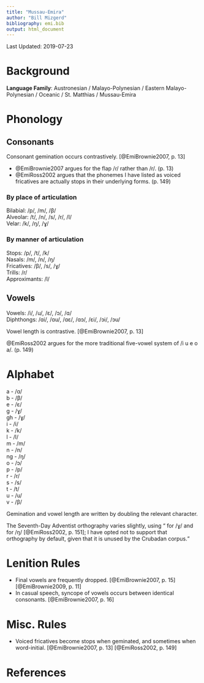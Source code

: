 ```yaml
---
title: "Mussau-Emira"
author: "Bill Mizgerd"
bibliography: emi.bib
output: html_document
---
```


Last Updated: 2019-07-23

# Background

**Language Family**: Austronesian / Malayo-Polynesian / Eastern Malayo-Polynesian / Oceanic / St. Matthias / Mussau-Emira

# Phonology

## Consonants

Consonant gemination occurs contrastively. [@EmiBrownie2007, p. 13]

* @EmiBrownie2007 argues for the flap /ɾ/ rather than /r/. (p. 13)
* @EmiRoss2002 argues that the phonemes I have listed as voiced fricatives are actually stops in their underlying forms. (p. 149)

### By place of articulation

Bilabial: /p/, /m/, /β/  
Alveolar: /t/, /n/, /s/, /r/, /l/  
Velar: /k/, /ŋ/, /ɣ/  

### By manner of articulation

Stops: /p/, /t/, /k/  
Nasals: /m/, /n/, /ŋ/  
Fricatives: /β/, /s/, /ɣ/  
Trills: /r/  
Approximants: /l/  

## Vowels

Vowels: /i/, /u/, /ɛ/, /ɔ/, /ɑ/  
Diphthongs: /ɑi/, /ɑu/, /ɑɛ/, /ɑɔ/, /ɛi/, /ɔi/, /ɔu/  

Vowel length is contrastive. [@EmiBrownie2007, p. 13]

@EmiRoss2002 argues for the more traditional five-vowel system of /i u e o a/. (p. 149)

# Alphabet

a - /ɑ/  
b - /β/  
e - /ɛ/  
g - /ɣ/  
gh - /ɣ/  
i - /i/  
k - /k/  
l - /l/  
m - /m/  
n - /n/  
ng - /ŋ/  
o - /ɔ/  
p - /p/  
r - /r/  
s - /s/  
t - /t/  
u - /u/  
v - /β/  

Gemination and vowel length are written by doubling the relevant character.

The Seventh-Day Adventist orthography varies slightly, using <q> for /ɣ/ and <g> for /ŋ/ [@EmiRoss2002, p. 151]; I have opted not to support that orthography by default, given that it is unused by the Crubadan corpus.

# Lenition Rules

* Final vowels are frequently dropped. [@EmiBrownie2007, p. 15] [@EmiBrownie2009, p. 11]
* In casual speech, syncope of vowels occurs between identical consonants. [@EmiBrownie2007, p. 16]

# Misc. Rules

* Voiced fricatives become stops when geminated, and sometimes when word-initial. [@EmiBrownie2007, p. 13] [@EmiRoss2002, p. 149]

# References
